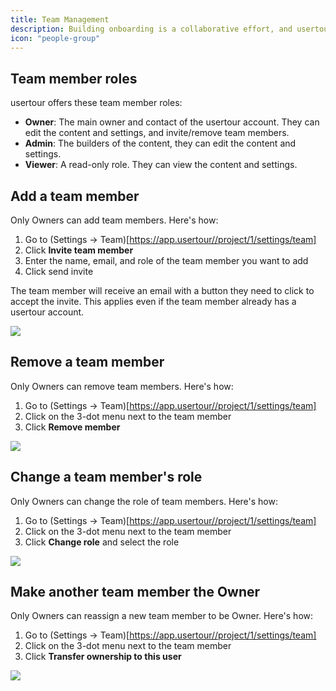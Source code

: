 ```yaml
---
title: Team Management
description: Building onboarding is a collaborative effort, and usertour lets you add your team to the same account so you can all work together on building the content.
icon: "people-group"
---
```


## Team member roles

usertour offers these team member roles:

- **Owner**: The main owner and contact of the usertour account. They can edit the content and settings, and invite/remove team members.
- **Admin**: The builders of the content, they can edit the content and settings.
- **Viewer**: A read-only role. They can view the content and settings. 

## Add a team member

Only Owners can add team members. Here's how:

1. Go to (Settings -> Team)[https://app.usertour//project/1/settings/team]
2. Click **Invite team member**
3. Enter the name, email, and role of the team member you want to add
4. Click send invite

The team member will receive an email with a button they need to click to accept the invite. This applies even if the team member already has a usertour account.

![](/images/team-2.png)

## Remove a team member

Only Owners can remove team members. Here's how:

1. Go to (Settings -> Team)[https://app.usertour//project/1/settings/team]
2. Click on the 3-dot menu next to the team member
3. Click **Remove member**

![](/images/team-6.png)

## Change a team member's role

Only Owners can change the role of team members. Here's how:

1. Go to (Settings -> Team)[https://app.usertour//project/1/settings/team]
2. Click on the 3-dot menu next to the team member
3. Click **Change role** and select the role

![](/images/team-4.png)

## Make another team member the Owner

Only Owners can reassign a new team member to be Owner. Here's how:

1. Go to (Settings -> Team)[https://app.usertour//project/1/settings/team]
2. Click on the 3-dot menu next to the team member
3. Click **Transfer ownership to this user**

![](/images/team-5.png)
